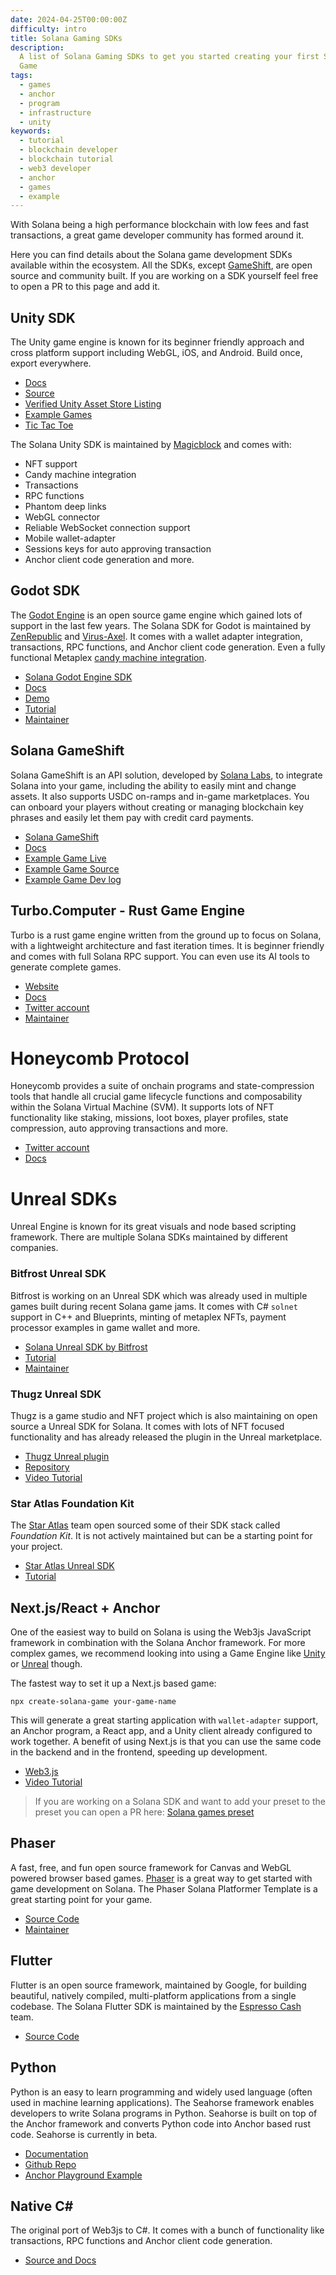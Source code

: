 ```yaml
---
date: 2024-04-25T00:00:00Z
difficulty: intro
title: Solana Gaming SDKs
description:
  A list of Solana Gaming SDKs to get you started creating your first Solana
  Game
tags:
  - games
  - anchor
  - program
  - infrastructure
  - unity
keywords:
  - tutorial
  - blockchain developer
  - blockchain tutorial
  - web3 developer
  - anchor
  - games
  - example
---
```


With Solana being a high performance blockchain with low fees and fast
transactions, a great game developer community has formed around it.

Here you can find details about the Solana game development SDKs available
within the ecosystem. All the SDKs, except [GameShift](#solana-game-shift), are
open source and community built. If you are working on a SDK yourself feel free
to open a PR to this page and add it.

## Unity SDK

The Unity game engine is known for its beginner friendly approach and cross
platform support including WebGL, iOS, and Android. Build once, export
everywhere.

- [Docs](https://docs.magicblock.gg/introduction)
- [Source](https://github.com/magicblock-labs/Solana.Unity-SDK)
- [Verified Unity Asset Store Listing](https://assetstore.unity.com/packages/decentralization/infrastructure/solana-sdk-for-unity-246931)
- [Example Games](https://github.com/solana-developers/solana-game-examples)
- [Tic Tac Toe](https://blog.magicblock.gg/bolt-tic-tac-toe/)

The Solana Unity SDK is maintained by [Magicblock](https://www.magicblock.gg/)
and comes with:

- NFT support
- Candy machine integration
- Transactions
- RPC functions
- Phantom deep links
- WebGL connector
- Reliable WebSocket connection support
- Mobile wallet-adapter
- Sessions keys for auto approving transaction
- Anchor client code generation and more.

## Godot SDK

The [Godot Engine](https://godotengine.org/) is an open source game engine which
gained lots of support in the last few years. The Solana SDK for Godot is
maintained by [ZenRepublic](https://twitter.com/ZenRepublicNDM) and
[Virus-Axel](https://twitter.com/AxelBenjam). It comes with a wallet adapter
integration, transactions, RPC functions, and Anchor client code generation.
Even a fully functional Metaplex
[candy machine integration](https://zenwiki.gitbook.io/solana-godot-sdk-docs/guides/setup-candy-machine).

- [Solana Godot Engine SDK](https://github.com/Virus-Axel/godot-solana-sdk)
- [Docs](https://zenwiki.gitbook.io/solana-godot-sdk-docs)
- [Demo](https://github.com/ZenRepublic/GodotSolanaSDKDemoPackage)
- [Tutorial](https://www.youtube.com/watch?v=tszFPInYmXQ)
- [Maintainer](https://twitter.com/ZenRepublicNDM)

## Solana GameShift

Solana GameShift is an API solution, developed by
[Solana Labs](https://solanalabs.com), to integrate Solana into your game,
including the ability to easily mint and change assets. It also supports USDC
on-ramps and in-game marketplaces. You can onboard your players without creating
or managing blockchain key phrases and easily let them pay with credit card
payments.

- [Solana GameShift](https://gameshift.solanalabs.com/)
- [Docs](https://docs.gameshift.dev/)
- [Example Game Live](https://solplay.de/cubeshift)
- [Example Game Source](https://github.com/solana-developers/cube_shift)
- [Example Game Dev log](https://www.youtube.com/watch?v=hTCPXVn14TY)

## Turbo.Computer - Rust Game Engine

Turbo is a rust game engine written from the ground up to focus on Solana, with
a lightweight architecture and fast iteration times. It is beginner friendly and
comes with full Solana RPC support. You can even use its AI tools to generate
complete games.

- [Website](https://turbo.computer/)
- [Docs](https://turbo.computer/docs/intro)
- [Twitter account](https://twitter.com/makegamesfast)
- [Maintainer](https://twitter.com/jozanza)

# Honeycomb Protocol

Honeycomb provides a suite of onchain programs and state-compression tools that
handle all crucial game lifecycle functions and composability within the Solana
Virtual Machine (SVM). It supports lots of NFT functionality like staking,
missions, loot boxes, player profiles, state compression, auto approving
transactions and more.

- [Twitter account](https://twitter.com/honeycomb_prtcl)
- [Docs](https://docs.honeycombprotocol.com/)

# Unreal SDKs

Unreal Engine is known for its great visuals and node based scripting framework.
There are multiple Solana SDKs maintained by different companies.

### Bitfrost Unreal SDK

Bitfrost is working on an Unreal SDK which was already used in multiple games
built during recent Solana game jams. It comes with C# `solnet` support in C++
and Blueprints, minting of metaplex NFTs, payment processor examples in game
wallet and more.

- [Solana Unreal SDK by Bitfrost](https://github.com/Bifrost-Technologies/Solana-Unreal-SDK)
- [Tutorial](https://www.youtube.com/watch?v=S8fm8mFeUkk)
- [Maintainer](https://twitter.com/BifrostTitan)

### Thugz Unreal SDK

Thugz is a game studio and NFT project which is also maintaining on open source
a Unreal SDK for Solana. It comes with lots of NFT focused functionality and has
already released the plugin in the Unreal marketplace.

- [Thugz Unreal plugin](https://www.unrealengine.com/marketplace/en-US/product/thugz-blockchain-plugin)
- [Repository](https://github.com/ThugzLabs/Thugz-BC-Plugin-Packaged-for-UE5.0)
- [Video Tutorial](https://www.youtube.com/watch?v=dS7sTZd_E9U&ab_channel=ThugzNFT)

### Star Atlas Foundation Kit

The [Star Atlas](https://staratlas.com/) team open sourced some of their SDK
stack called _Foundation Kit_. It is not actively maintained but can be a
starting point for your project.

- [Star Atlas Unreal SDK](https://github.com/staratlasmeta/FoundationKit)
- [Tutorial](https://www.youtube.com/watch?v=S8fm8mFeUkk)

## Next.js/React + Anchor

One of the easiest way to build on Solana is using the Web3js JavaScript
framework in combination with the Solana Anchor framework. For more complex
games, we recommend looking into using a Game Engine like [Unity](#unity-sdk) or
[Unreal](#unreal-sdks) though.

The fastest way to set it up a Next.js based game:

```shell
npx create-solana-game your-game-name
```

This will generate a great starting application with `wallet-adapter` support,
an Anchor program, a React app, and a Unity client already configured to work
together. A benefit of using Next.js is that you can use the same code in the
backend and in the frontend, speeding up development.

- [Web3.js](/docs/references/clients/javascript)
- [Video Tutorial](https://www.youtube.com/watch?v=fnhivg_pemI&t=1s&ab_channel=Solana)

> If you are working on a Solana SDK and want to add your preset to the preset
> you can open a PR here:
> [Solana games preset](https://github.com/solana-developers/solana-game-preset)

## Phaser

A fast, free, and fun open source framework for Canvas and WebGL powered browser
based games. [Phaser](https://phaser.io/) is a great way to get started with
game development on Solana. The Phaser Solana Platformer Template is a great
starting point for your game.

- [Source Code](https://github.com/Bread-Heads-NFT/phaser-solana-platformer-template)
- [Maintainer](https://twitter.com/blockiosaurus)

## Flutter

Flutter is an open source framework, maintained by Google, for building
beautiful, natively compiled, multi-platform applications from a single
codebase. The Solana Flutter SDK is maintained by the
[Espresso Cash](https://www.espressocash.com/) team.

- [Source Code](https://github.com/espresso-cash/espresso-cash-public)

## Python

Python is an easy to learn programming and widely used language (often used in
machine learning applications). The Seahorse framework enables developers to
write Solana programs in Python. Seahorse is built on top of the Anchor
framework and converts Python code into Anchor based rust code. Seahorse is
currently in beta.

- [Documentation](https://www.seahorse.dev/)
- [Github Repo](https://github.com/solana-developers/seahorse)
- [Anchor Playground Example](https://beta.solpg.io/tutorials/hello-seahorse)

## Native C#

The original port of Web3js to C#. It comes with a bunch of functionality like
transactions, RPC functions and Anchor client code generation.

- [Source and Docs](https://github.com/bmresearch/Solnet/blob/master/docs/articles/getting_started.md)
